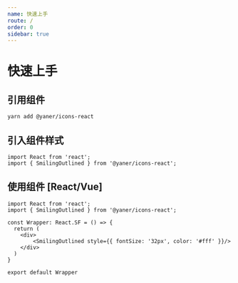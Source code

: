```yaml
---
name: 快速上手
route: /
order: 0
sidebar: true
---
```


# 快速上手

## 引用组件

```
yarn add @yaner/icons-react
```

## 引入组件样式

```
import React from 'react';
import { SmilingOutlined } from '@yaner/icons-react';
```

## 使用组件 [React/Vue]

```
import React from 'react';
import { SmilingOutlined } from '@yaner/icons-react';

const Wrapper: React.SF = () => {
  return (
  	<div>
    	<SmilingOutlined style={{ fontSize: '32px', color: '#fff' }}/>
    </div>
  )
}

export default Wrapper
```
